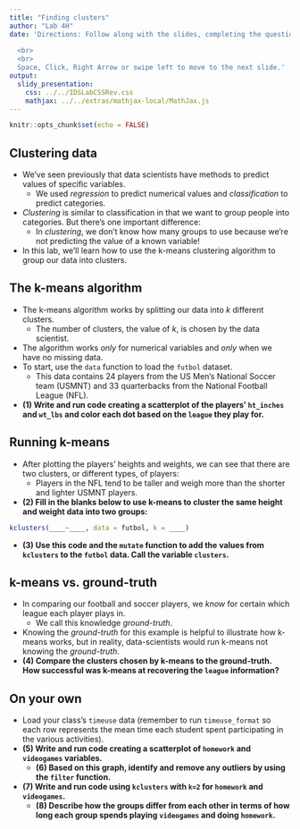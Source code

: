 ```yaml
---
title: "Finding clusters"
author: "Lab 4H"
date: 'Directions: Follow along with the slides, completing the questions in <font color=#25679E><b>blue</b></font> on your computer, and answering the questions in **red** in your journal.  
  
  <br>
  <br>
  Space, Click, Right Arrow or swipe left to move to the next slide.'
output: 
  slidy_presentation: 
    css: ../../IDSLabCSSRev.css
    mathjax: ../../extras/mathjax-local/MathJax.js
---
```


```r
knitr::opts_chunk$set(echo = FALSE)
```

## Clustering data

- We've seen previously that data scientists have methods to predict values of specific variables.
    - We used _regression_ to predict numerical values and _classification_ to predict categories.
- _Clustering_ is similar to classification in that we want to group people into categories. But there's one important difference:
    - In _clustering_, we don't know how many groups to use because we're not predicting the value of a known variable!
- In this lab, we'll learn how to use the k-means clustering algorithm to group our data into clusters.


## The k-means algorithm

- The k-means algorithm works by splitting our data into _k_ different clusters.
    - The number of clusters, the value of _k_, is chosen by the data scientist.
- The algorithm works _only_ for numerical variables and _only_ when we have no missing data.
- <span class="blue">To start, use the `data` function to load the `futbol` dataset.</span>
    - This data contains 24 players from the US Men's National Soccer team (USMNT) and 33 quarterbacks from the National Football League (NFL).
- **(1) Write and run code creating a scatterplot of the players' `ht_inches` and `wt_lbs` and color each dot based on the `league` they play for.**


## Running k-means

- After plotting the players' heights and weights, we can see that there are two clusters, or different types, of players:
    - Players in the NFL tend to be taller and weigh more than the shorter and lighter USMNT players.
- **(2) Fill in the blanks below to use k-means to cluster the same height and weight data into two groups:**

```r
kclusters(____~____, data = futbol, k = ____)
```

- **(3) Use this code and the `mutate` function to add the values from `kclusters` to the `futbol` data. Call the variable `clusters`.**


## k-means vs. ground-truth

- In comparing our football and soccer players, we _know_ for certain which league each player plays in.
    - We call this knowledge _ground-truth_.
- Knowing the _ground-truth_ for this example is helpful to illustrate how k-means works, but in reality, data-scientists would run k-means not knowing the _ground-truth_.
- **(4) Compare the clusters chosen by k-means to the ground-truth. How successful was k-means at recovering the `league` information?**


## On your own

- <span class="blue">Load your class's `timeuse` data (remember to run `timeuse_format` so each row represents the mean time each student spent participating in the various activities).</span>
- **(5) Write and run code creating a scatterplot of `homework` and `videogames` variables.**
    - **(6) Based on this graph, identify and remove any outliers by using the `filter` function.**
- **(7) Write and run code using `kclusters` with `k=2` for `homework` and `videogames`.**
    - **(8) Describe how the groups differ from each other in terms of how long each group spends playing `videogames` and doing `homework`.**
